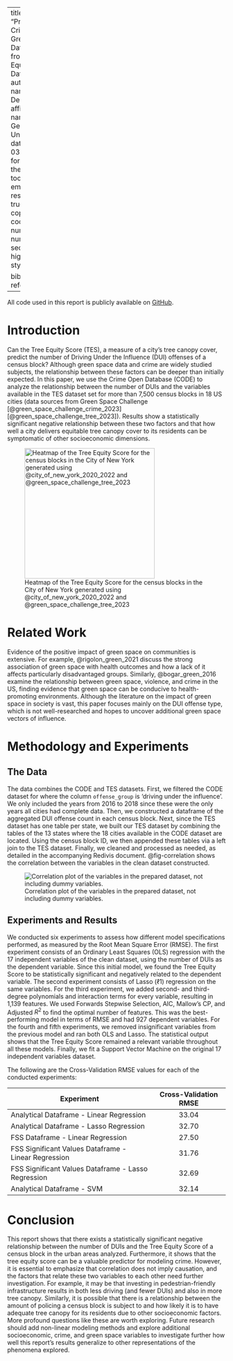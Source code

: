 
---
title: "Predicting Crime with Green Space Data: Insights from the Tree Equity Dataset"
author:
  - name: Victor De Lima
    affiliations:
      - name: Georgetown University
date: 2023-03-03
format:
    html:
      theme: journal
      toc: true
      embed-resources: true
      code-copy: true
      code-line-numbers: true
      number-sections: true
      highlight-style: github

bibliography: references.bib

---

::: {.callout-note appearance="simple"}
All code used in this report is publicly available on [GitHub](https://github.com/vdelimad/predicting-crime-with-green-space-data).
::: 


# Introduction

Can the Tree Equity Score (TES), a measure of a city's tree canopy cover,  predict the number of Driving Under the Influence (DUI) offenses of a census block? Although green space data and crime are widely studied subjects, the relationship between these factors can be deeper than initially expected. In this paper, we use the Crime Open Database (CODE) to analyze the relationship between the number of DUIs and the variables available in the TES dataset set for more than 7,500 census blocks in 18 US cities (data sources from Green Space Challenge [@green_space_challenge_crime_2023] [@green_space_challenge_tree_2023]). Results show a statistically significant negative relationship between these two factors and that how well a city delivers equitable tree canopy cover to its residents can be symptomatic of other socioeconomic dimensions.

![Heatmap of the Tree Equity Score for the census blocks in the City of New York generated using @city_of_new_york_2020_2022 and @green_space_challenge_tree_2023](../images/ny_tree_equity_score.png){height="300px" #fig-heatmap}


# Related Work

Evidence of the positive impact of green space on communities is extensive. For example, @rigolon_green_2021 discuss the strong association of green space with health outcomes and how a lack of it affects particularly disadvantaged groups. Similarly, @bogar_green_2016 examine the relationship between green space, violence, and crime in the US, finding evidence that green space can be conducive to health-promoting environments. Although the literature on the impact of green space in society is vast, this paper focuses mainly on the DUI offense type, which is not well-researched and hopes to uncover additional green space vectors of influence.

# Methodology and Experiments

## The Data

The data combines the CODE and TES datasets. First, we filtered the CODE dataset for where the column `offense_group` is 'driving under the influence'. We only included the years from 2016 to 2018 since these were the only years all cities had complete data. Then, we constructed a dataframe of the aggregated DUI offense count in each census block. Next, since the TES dataset has one table per state, we built our TES dataset by combining the tables of the 13 states where the 18 cities available in the CODE dataset are located. Using the census block ID, we then appended these tables via a left join to the TES dataset. Finally, we cleaned and processed as needed, as detailed in the accompanying Redivis document. @fig-correlation shows the correlation between the variables in the clean dataset constructed.

![Correlation plot of the variables in the prepared dataset, not including dummy variables.](../images/heatmap.png){#fig-correlation}


## Experiments and Results

We conducted six experiments to assess how different model specifications performed, as measured by the Root Mean Square Error (RMSE). The first experiment consists of an Ordinary Least Squares (OLS) regression with the 17 independent variables of the clean dataset, using the number of DUIs as the dependent variable. Since this initial model, we found the Tree Equity Score to be statistically significant and negatively related to the dependent variable. The second experiment consists of Lasso ($\ell 1$) regression on the same variables. For the third experiment, we added second- and third-degree polynomials and interaction terms for every variable, resulting in 1,139 features. We used Forwards Stepwise Selection, AIC, Mallow's CP, and Adjusted $R^2$ to find the optimal number of features. This was the best-performing model in terms of RMSE and had 927 dependent variables. For the fourth and fifth experiments, we removed insignificant variables from the previous model and ran both OLS and Lasso. The statistical output shows that the Tree Equity Score remained a relevant variable throughout all these models. Finally, we fit a Support Vector Machine on the original 17 independent variables dataset.  

The following are the Cross-Validation RMSE values for each of the conducted experiments:

| Experiment | Cross-Validation RMSE |
|-------------------------------------------------------|:------:|
| Analytical Dataframe - Linear Regression| 33.04 |
| Analytical Dataframe - Lasso Regression | 32.70 |
| FSS Dataframe - Linear Regression | 27.50 |
| FSS Significant Values Dataframe - Linear Regression | 31.76 |
| FSS Significant Values Dataframe - Lasso Regression | 32.69 |
| Analytical Dataframe - SVM | 32.14 |


# Conclusion

This report shows that there exists a statistically significant negative relationship between the number of DUIs and the Tree Equity Score of a census block in the urban areas analyzed. Furthermore, it shows that the tree equity score can be a valuable predictor for modeling crime. However, it is essential to emphasize that correlation does not imply causation, and the factors that relate these two variables to each other need further investigation. For example, it may be that investing in pedestrian-friendly infrastructure results in both less driving (and fewer DUIs) and also in more tree canopy. Similarly, it is possible that there is a relationship between the amount of policing a census block is subject to and how likely it is to have adequate tree canopy for its residents due to other socioeconomic factors. More profound questions like these are worth exploring. Future research should add non-linear modeling methods and explore additional socioeconomic, crime, and green space variables to investigate further how well this report's results generalize to other representations of the phenomena explored.

